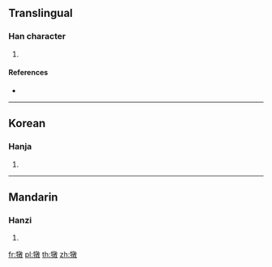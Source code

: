 {{character info/new}}
==Translingual==

===Han character===
{{Han char|rn=93|rad=牛|as=12|sn=16|four=|canj=HQYDK}}

# {{defn|Han|sort=牛12}}

====References====
* {{Han ref|kx=0704.140|dkj=20168|dj=1117.040|hdz=31820.050|uh=729C|ud=29340}}

----

==Korean==

===Hanja===
{{ko-hanja|hangeul=돈|eumhun=|rv=don|mr=ton|y=ton}}

# {{defn|lang=ko|sort=牛12}}

----

==Mandarin==

===Hanzi===
{{cmn-hanzi|pin=[[bēi]] ([[bei1]]), [[dūn]] ([[dun1]])|wg=pei<sup>1</sup>, tun<sup>1</sup>}}

# {{defn|lang=cmn|sort=牛12}}

[[fr:犜]]
[[pl:犜]]
[[th:犜]]
[[zh:犜]]